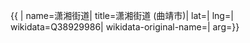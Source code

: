 {{ {{{1|PRC admin/showdata}}}|
name=潇湘街道|
title=潇湘街道 (曲靖市)|
lat=|
lng=|
wikidata=Q38929986|
wikidata-original-name=|
arg={{{arg|}}}}}